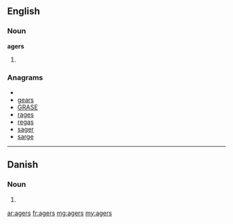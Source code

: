 ==English==
===Noun===
'''agers'''
#{{plural of|[[ager]]}}

===Anagrams===
* {{alphagram|aegrs}}
* [[gears#English|gears]]
* [[GRASE#English|GRASE]]
* [[rages#English|rages]]
* [[regas#English|regas]]
* [[sager#English|sager]]
* [[sarge#English|sarge]]


----

==Danish==

===Noun===
{{infl|da|noun form|g=c}}

# {{form of|genitive singular indefinite|ager|lang=da}}

[[ar:agers]]
[[fr:agers]]
[[mg:agers]]
[[my:agers]]
